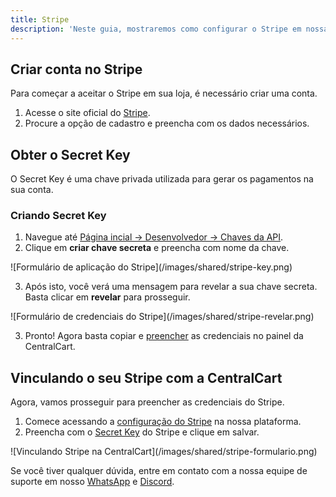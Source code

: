 ```yaml
---
title: Stripe
description: 'Neste guia, mostraremos como configurar o Stripe em nossa plataforma.'
---
```


## Criar conta no Stripe
Para começar a aceitar o Stripe em sua loja, é necessário criar uma conta.

1. Acesse o site oficial do [Stripe](https://stripe.com).
2. Procure a opção de cadastro e preencha com os dados necessários.

## Obter o Secret Key
O Secret Key é uma chave privada utilizada para gerar os pagamentos na sua conta. 

### Criando Secret Key
1. Navegue até [Página incial -> Desenvolvedor -> Chaves da API](https://dashboard.stripe.com/apikeys).
2. Clique em **criar chave secreta** e preencha com nome da chave.

<Frame>
  ![Formulário de aplicação do Stripe](/images/shared/stripe-key.png)
</Frame>

3. Após isto, você verá uma mensagem para revelar a sua chave secreta. Basta clicar em **revelar** para prosseguir.

<Frame>
  ![Formulário de credenciais do Stripe](/images/shared/stripe-revelar.png)
</Frame>

3. Pronto! Agora basta copiar e [preencher](#vinculando-o-seu-stripe-com-a-centralcart) as credenciais no painel da CentralCart.

## Vinculando o seu Stripe com a CentralCart
Agora, vamos prosseguir para preencher as credenciais do Stripe.

1. Comece acessando a [configuração do Stripe](https://app.centralcart.com.br/settings/gateway/stripe) na nossa plataforma.
3. Preencha com o [Secret Key](#criando-secret-key) do Stripe e clique em salvar.

<Frame>
  ![Vinculando Stripe na CentralCart](/images/shared/stripe-formulario.png)
</Frame>

<Check>Se você tiver qualquer dúvida, entre em contato com a nossa equipe de suporte
em nosso [WhatsApp](https://api.whatsapp.com/send/?phone=5515992647447&text=Ol%C3%A1%2C+tenho+d%C3%BAvidas+sobre+a+CentralCart&type=phone_number&app_absent=0) 
e [Discord](https://centralcart.com.br/discord).</Check>

